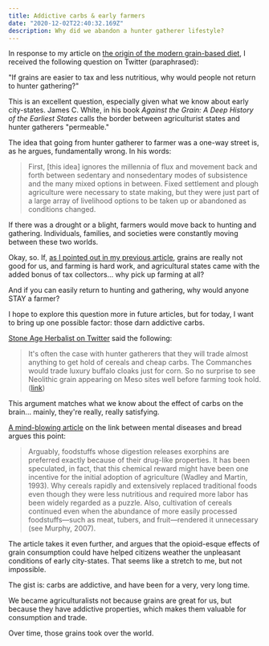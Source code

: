 ```yaml
---
title: Addictive carbs & early farmers
date: "2020-12-02T22:40:32.169Z"
description: Why did we abandon a hunter gatherer lifestyle?
---
```


In response to my article on [the origin of the modern grain-based diet](https://scottdomes.com/origin-of-the-modern-diet/), I received the following question on Twitter (paraphrased):

"If grains are easier to tax and less nutritious, why would people not return to hunter gathering?"

This is an excellent question, especially given what we know about early city-states. James C. White, in his book _Against the Grain: A Deep History of the Earliest States_ calls the border between agriculturist states and hunter gatherers "permeable."

The idea that going from hunter gatherer to farmer was a one-way street is, as he argues, fundamentally wrong. In his words:

>First, [this idea] ignores the millennia of flux and movement back and forth between sedentary and nonsedentary modes of subsistence and the many mixed options in between. Fixed settlement and plough agriculture were necessary to state making, but they were just part of a large array of livelihood options to be taken up or abandoned as conditions changed.

If there was a drought or a blight, farmers would move back to hunting and gathering. Individuals, families, and societies were constantly moving between these two worlds.

Okay, so. If, [as I pointed out in my previous article](https://scottdomes.com/origin-of-the-modern-diet/), grains are really not good for us, and farming is hard work, and agricultural states came with the added bonus of tax collectors... why pick up farming at all?

And if you can easily return to hunting and gathering, why would anyone STAY a farmer?

I hope to explore this question more in future articles, but for today, I want to bring up one possible factor: those darn addictive carbs.

[Stone Age Herbalist on Twitter](https://twitter.com/Paracelsus1092/status/1334042604107935750) said the following:

>It's often the case with hunter gatherers that they will trade almost anything to get hold of cereals and cheap carbs. The Commanches would trade luxury buffalo cloaks just for corn. So no surprise to see Neolithic grain appearing on Meso sites well before farming took hold. ([link](https://twitter.com/Paracelsus1092/status/1334042604107935750))

This argument matches what we know about the effect of carbs on the brain... mainly, they're really, really satisfying.

[A mind-blowing article](https://www.frontiersin.org/articles/10.3389/fnhum.2016.00130/full) on the link between mental diseases and bread argues this point:

>Arguably, foodstuffs whose digestion releases exorphins are preferred exactly because of their drug-like properties. It has been speculated, in fact, that this chemical reward might have been one incentive for the initial adoption of agriculture (Wadley and Martin, 1993). Why cereals rapidly and extensively replaced traditional foods even though they were less nutritious and required more labor has been widely regarded as a puzzle. Also, cultivation of cereals continued even when the abundance of more easily processed foodstuffs—such as meat, tubers, and fruit—rendered it unnecessary (see Murphy, 2007).

The article takes it even further, and argues that the opioid-esque effects of grain consumption could have helped citizens weather the unpleasant conditions of early city-states. That seems like a stretch to me, but not impossible.

The gist is: carbs are addictive, and have been for a very, very long time.

We became agriculturalists not because grains are great for us, but because they have addictive properties, which makes them valuable for consumption and trade. 

Over time, those grains took over the world.